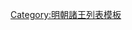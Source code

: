 {{ming|title=明朝崑山國諸王|ed=昆山國|head=[[嘉靖]]元年（[[1522年]]）封。|
{{ming/title}}
{{ming/list|崑山榮康王|[[朱融烄]]|朱旭櫏、庶四子|[[1522年]]—[[1564年]]|嘉靖元年封。四十三年薨。}}
{{ming/list|崑山恭順王|[[朱謨埦]]|朱融烄、嫡一子|[[1568年]]—[[1579年]]|[[隆庆 (明朝)|隆慶]]二年襲封。[[萬曆]]七年薨。}}
{{ming/list|崑山莊簡王|[[朱朗𰽐|朱朗{{僻字|𰽐|⿰金嘗}}]]|朱謨埦、庶一子|[[1588年]]—[[1593年]]|萬曆十六年襲封。二十一年薨。無子，除。}}
}}<noinclude>
[[Category:明朝諸王列表模板]]
</noinclude>